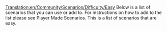 [[Translation:en/Community/Scenarios/Difficulty/Easy]]
Below is a list of scenarios that you can use or add to. For instructions on how to add to the list please see Player Made Scenarios. This is a list of scenarios that are easy.